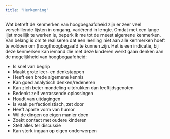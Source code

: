 ```yaml
---
title: "Herkenning"
---
```


Wat betreft de kenmerken van hoogbegaafdheid zijn er zeer veel verschillende lijsten in omgang, variërend in lengte. Omdat met een lange lijst moeilijk te werken is, beperk ik me tot de meest algemene kenmerken. Van belang is om te realiseren dat een leerling niet aan alle kenmerken hoeft te voldoen om (hoog)hoogbegaafd te kunnen zijn. Het is een indicatie, bij deze kenmerken kan iemand die met deze kinderen werkt gaan denken aan de mogelijkheid van hoogbegaafdheid:

- Is snel van begrip
- Maakt grote leer- en denkstappen
- Heeft een brede algemene kennis
- Kan goed analytisch denken/redeneren
- Kan zich beter mondeling uitdrukken dan leeftijdsgenoten
- Bedenkt zelf verrassende oplossingen
- Houdt van uitdagingen
- Is vaak perfectionistisch, zet door
- Heeft aparte vorm van humor
- Wil de dingen op eigen manier doen
- Zoekt contact met oudere kinderen
- Stelt alles ter discussie
- Kan sterk ingaan op eigen onderwerpen
